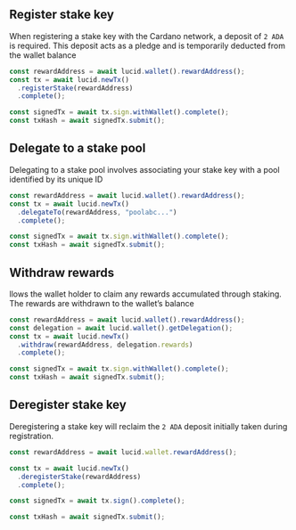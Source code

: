 ## Register stake key

When registering a stake key with the Cardano network, a deposit of `2 ADA` is required. This deposit acts as a pledge and is temporarily deducted from the wallet balance

```typescript
const rewardAddress = await lucid.wallet().rewardAddress();
const tx = await lucid.newTx()
  .registerStake(rewardAddress)
  .complete();

const signedTx = await tx.sign.withWallet().complete();
const txHash = await signedTx.submit();
```

## Delegate to a stake pool

Delegating to a stake pool involves associating your stake key with a pool identified by its unique ID

```typescript
const rewardAddress = await lucid.wallet().rewardAddress();
const tx = await lucid.newTx()
  .delegateTo(rewardAddress, "poolabc...")
  .complete();

const signedTx = await tx.sign.withWallet().complete();
const txHash = await signedTx.submit();
```

## Withdraw rewards

llows the wallet holder to claim any rewards accumulated through staking. The rewards are withdrawn to the wallet’s balance

```typescript
const rewardAddress = await lucid.wallet().rewardAddress();
const delegation = await lucid.wallet().getDelegation();
const tx = await lucid.newTx()
  .withdraw(rewardAddress, delegation.rewards)
  .complete();

const signedTx = await tx.sign.withWallet().complete();
const txHash = await signedTx.submit();
```

## Deregister stake key

Deregistering a stake key will reclaim the `2 ADA` deposit initially taken during registration.

```typescript
const rewardAddress = await lucid.wallet.rewardAddress();

const tx = await lucid.newTx()
  .deregisterStake(rewardAddress)
  .complete();

const signedTx = await tx.sign().complete();

const txHash = await signedTx.submit();
```
